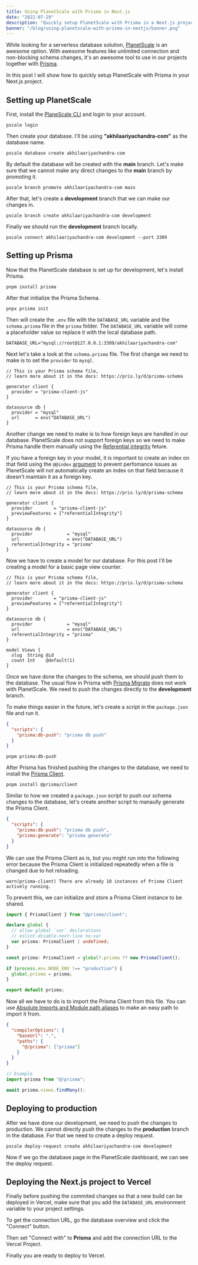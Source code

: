 ```yaml
---
title: Using PlanetScale with Prisma in Next.js
date: "2022-07-29"
description: "Quickly setup PlanetScale with Prisma in a Next.js project"
banner: "/blog/using-planetscale-with-prisma-in-nextjs/banner.png"
---
```


While looking for a serverless database solution, [PlanetScale](https://planetscale.com/) is an awesome option. With awesome features like unlimited connection and non-blocking schema changes, it's an awesome tool to use in our projects together with [Prisma](https://www.prisma.io/).

In this post I will show how to quickly setup PlanetScale with Prisma in your Next.js project.

## Setting up PlanetScale

First, install the [PlaneScale CLI](https://planetscale.com/features/cli) and login to your account.

```shell
pscale login
```

Then create your database. I'll be using **"akhilaariyachandra-com"** as the database name.

```shell
pscale database create akhilaariyachandra-com
```

By default the database will be created with the **main** branch. Let's make sure that we cannot make any direct changes to the **main** branch by promoting it.

```shell
pscale branch promote akhilaariyachandra-com main
```

After that, let's create a **development** branch that we can make our changes in.

```shell
pscale branch create akhilaariyachandra-com development
```

Finally we should run the **development** branch locally.

```shell
pscale connect akhilaariyachandra-com development --port 3309
```

## Setting up Prisma

Now that the PlanetScale database is set up for development, let's install Prisma.

```shell
pnpm install prisma
```

After that initialize the Prisma Schema.

```shell
pnpx prisma init
```

Then will create the `.env` file with the `DATABASE_URL` variable and the `schema.prisma` file in the `prisma` folder. The `DATABASE_URL` variable will come a placeholder value so replace it with the local database path.

```:.env
DATABASE_URL="mysql://root@127.0.0.1:3309/akhilaariyachandra-com"
```

<SpecialBlock
  type="info"
  markdown="Make sure you replace `akhilaariyachandra-com` with the name of your database."
/>

Next let's take a look at the `schema.prisma` file. The first change we need to make is to set the `provider` to `mysql`.

```:prism/schema.prisma {9}
// This is your Prisma schema file,
// learn more about it in the docs: https://pris.ly/d/prisma-schema

generator client {
  provider = "prisma-client-js"
}

datasource db {
  provider = "mysql"
  url      = env("DATABASE_URL")
}
```

Another change we need to make is to how foreign keys are handled in our database. PlanetScale does not support foreign keys so we need to make Prisma handle them manually using the [Referential integrity](https://www.prisma.io/docs/concepts/components/prisma-schema/relations/referential-integrity) feture.

If you have a foreign key in your model, it is important to create an index on that field using the `@@index` [argument](https://www.prisma.io/docs/reference/api-reference/prisma-schema-reference#index) to prevent perfomance issues as PlanetScale will not automatically create an index on that field because it doesn't maintain it as a foreign key.

```:prism/schema.prisma {6,12}
// This is your Prisma schema file,
// learn more about it in the docs: https://pris.ly/d/prisma-schema

generator client {
  provider        = "prisma-client-js"
  previewFeatures = ["referentialIntegrity"]
}

datasource db {
  provider             = "mysql"
  url                  = env("DATABASE_URL")
  referentialIntegrity = "prisma"
}

```

Now we have to create a model for our database. For this post I'll be creating a model for a basic page view counter.

```:prism/schema.prisma {15-21}
// This is your Prisma schema file,
// learn more about it in the docs: https://pris.ly/d/prisma-schema

generator client {
  provider        = "prisma-client-js"
  previewFeatures = ["referentialIntegrity"]
}

datasource db {
  provider             = "mysql"
  url                  = env("DATABASE_URL")
  referentialIntegrity = "prisma"
}

model Views {
  slug  String @id
  count Int    @default(1)
}
```

Once we have done the changes to the schema, we should push them to the database. The usual flow in Prisma with [Prisma Migrate](https://www.prisma.io/docs/concepts/components/prisma-migrate) does not work with PlanetScale. We need to push the changes directly to the **development** branch.

To make things easier in the future, let's create a script in the `package.json` file and run it.

```json:package.json {3}
{
  "scripts": {
    "prisma:db-push": "prisma db push"
  }
}
```

```shell
pnpm prisma:db-push
```

After Prisma has finished pushing the changes to the database, we need to install the [Prisma Client](https://www.prisma.io/docs/concepts/components/prisma-client).

```shell
pnpm install @prisma/client
```

Similar to how we created a `package.json` script to push our schema changes to the database, let's create another script to manaully generate the Prisma Client.

```json:package.json {4}
{
  "scripts": {
    "prisma:db-push": "prisma db push",
    "prisma:generate": "prisma generate"
  }
}
```

We can use the Prisma Client as is, but you might run into the following error because the Prisma Client is initialized repeatedly when a file is changed due to hot reloading.

```
warn(prisma-client) There are already 10 instances of Prisma Client actively running.
```

To prevent this, we can initialize and store a Prisma Client instance to be shared.

```typescript:prisma/index.ts
import { PrismaClient } from "@prisma/client";

declare global {
  // allow global `var` declarations
  // eslint-disable-next-line no-var
  var prisma: PrismaClient | undefined;
}

const prisma: PrismaClient = global?.prisma ?? new PrismaClient();

if (process.env.NODE_ENV !== "production") {
  global.prisma = prisma;
}

export default prisma;
```

Now all we have to do is to import the Prisma Client from this file. You can use [Absolute Imports and Module path aliases](https://nextjs.org/docs/advanced-features/module-path-aliases) to make an easy path to import it from.

```json:tsconfig.json {3,5}
{
  "compilerOptions": {
    "baseUrl": ".",
    "paths": {
      "@/prisma": ["prisma"]
    }
  }
}
```

```typescript
// Example
import prisma from "@/prisma";

await prisma.views.findMany();
```

## Deploying to production

After we have done our development, we need to push the changes to production. We cannot directly push the changes to the **production** branch in the database. For that we need to create a deploy request.

```shell
pscale deploy-request create akhilaariyachandra-com development
```

Now if we go the database page in the PlanetScale dashboard, we can see the deploy request.

<PostImage
  src="/blog/using-planetscale-with-prisma-in-nextjs/deploy-request-1.png"
  width={1320}
  height={734}
  title="Database overview"
/>

<PostImage
  src="/blog/using-planetscale-with-prisma-in-nextjs/deploy-request-2.png"
  width={1325}
  height={934}
  title="Deploy request"
/>

<PostImage
  src="/blog/using-planetscale-with-prisma-in-nextjs/deploy-request-3.png"
  width={1335}
  height={796}
  title="Deploy request success"
/>

## Deploying the Next.js project to Vercel

Finally before pushing the commited changes so that a new build can be deployed in Vercel, make sure that you add the `DATABASE_URL` environment variable to your project settings.

To get the connection URL, go the database overview and click the "Connect" button.

<PostImage
  src="/blog/using-planetscale-with-prisma-in-nextjs/deploy-vercel-1.png"
  width={1329}
  height={657}
  title="Connect button"
/>

Then set "Connect with" to **Prisma** and add the connection URL to the Vercel Project.

<PostImage
  src="/blog/using-planetscale-with-prisma-in-nextjs/deploy-vercel-2.png"
  width={1310}
  height={725}
  title="Database URL"
/>

Finally you are ready to deploy to Vercel.
